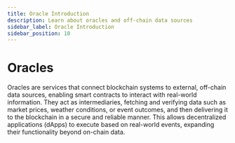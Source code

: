 ```yaml
---
title: Oracle Introduction
description: Learn about oracles and off-chain data sources
sidebar_label: Oracle Introduction
sidebar_position: 10
---
```


# Oracles

Oracles are services that connect blockchain systems to external, off-chain data sources, enabling smart contracts to interact with real-world information. They act as intermediaries, fetching and verifying data such as market prices, weather conditions, or event outcomes, and then delivering it to the blockchain in a secure and reliable manner. This allows decentralized applications (dApps) to execute based on real-world events, expanding their functionality beyond on-chain data.
